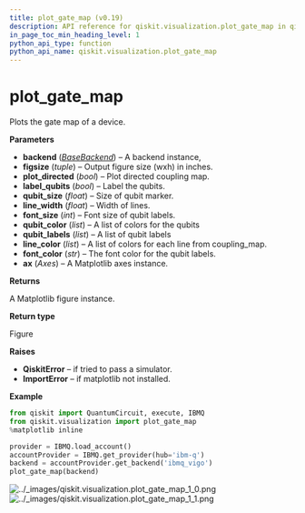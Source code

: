 ```yaml
---
title: plot_gate_map (v0.19)
description: API reference for qiskit.visualization.plot_gate_map in qiskit v0.19
in_page_toc_min_heading_level: 1
python_api_type: function
python_api_name: qiskit.visualization.plot_gate_map
---
```


<span id="plot-gate-map" />

# plot\_gate\_map

<Function id="qiskit.visualization.plot_gate_map" isDedicatedPage={true} github="https://github.com/qiskit/qiskit/tree/stable/0.14/qiskit/visualization/gate_map.py" signature="plot_gate_map(backend, figsize=None, plot_directed=False, label_qubits=True, qubit_size=24, line_width=4, font_size=12, qubit_color=None, qubit_labels=None, line_color=None, font_color='w', ax=None)">
  Plots the gate map of a device.

  **Parameters**

  *   **backend** ([*BaseBackend*](qiskit.providers.BaseBackend "qiskit.providers.BaseBackend")) – A backend instance,
  *   **figsize** (*tuple*) – Output figure size (wxh) in inches.
  *   **plot\_directed** (*bool*) – Plot directed coupling map.
  *   **label\_qubits** (*bool*) – Label the qubits.
  *   **qubit\_size** (*float*) – Size of qubit marker.
  *   **line\_width** (*float*) – Width of lines.
  *   **font\_size** (*int*) – Font size of qubit labels.
  *   **qubit\_color** (*list*) – A list of colors for the qubits
  *   **qubit\_labels** (*list*) – A list of qubit labels
  *   **line\_color** (*list*) – A list of colors for each line from coupling\_map.
  *   **font\_color** (*str*) – The font color for the qubit labels.
  *   **ax** (*Axes*) – A Matplotlib axes instance.

  **Returns**

  A Matplotlib figure instance.

  **Return type**

  Figure

  **Raises**

  *   **QiskitError** – if tried to pass a simulator.
  *   **ImportError** – if matplotlib not installed.

  **Example**

  ```python
  from qiskit import QuantumCircuit, execute, IBMQ
  from qiskit.visualization import plot_gate_map
  %matplotlib inline

  provider = IBMQ.load_account()
  accountProvider = IBMQ.get_provider(hub='ibm-q')
  backend = accountProvider.get_backend('ibmq_vigo')
  plot_gate_map(backend)
  ```

  ![../\_images/qiskit.visualization.plot\_gate\_map\_1\_0.png](/images/api/qiskit/0.19/qiskit.visualization.plot_gate_map_1_0.png) ![../\_images/qiskit.visualization.plot\_gate\_map\_1\_1.png](/images/api/qiskit/0.19/qiskit.visualization.plot_gate_map_1_1.png)
</Function>

